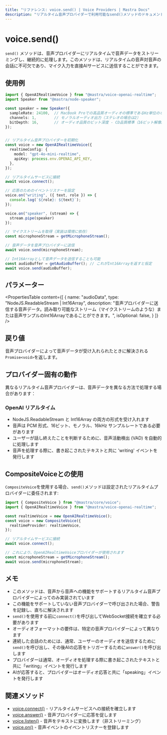 ```yaml
---
title: "リファレンス: voice.send() | Voice Providers | Mastra Docs"
description: "リアルタイム音声プロバイダーで利用可能なsend()メソッドのドキュメントで、音声データをストリーミングして継続的に処理します。"
---
```


# voice.send()

`send()` メソッドは、音声プロバイダーにリアルタイムで音声データをストリーミングし、継続的に処理します。このメソッドは、リアルタイムの音声対音声の会話に不可欠であり、マイク入力を直接AIサービスに送信することができます。

## 使用例

```typescript
import { OpenAIRealtimeVoice } from "@mastra/voice-openai-realtime";
import Speaker from "@mastra/node-speaker";

const speaker = new Speaker({
  sampleRate: 24100,  // MacBook Proでの高品質オーディオの標準であるHz単位のオーディオサンプルレート
  channels: 1,        // モノラルオーディオ出力（ステレオの場合は2）
  bitDepth: 16,       // オーディオ品質のビット深度 - CD品質標準（16ビット解像度）
});


// リアルタイム音声プロバイダーを初期化
const voice = new OpenAIRealtimeVoice({
  realtimeConfig: {
    model: "gpt-4o-mini-realtime",
    apiKey: process.env.OPENAI_API_KEY,
  },
});

// リアルタイムサービスに接続
await voice.connect();

// 応答のためのイベントリスナーを設定
voice.on("writing", ({ text, role }) => {
  console.log(`${role}: ${text}`);
});

voice.on("speaker", (stream) => {
  stream.pipe(speaker)
});

// マイクストリームを取得（実装は環境に依存）
const microphoneStream = getMicrophoneStream();

// 音声データを音声プロバイダーに送信
await voice.send(microphoneStream);

// Int16Arrayとして音声データを送信することも可能
const audioBuffer = getAudioBuffer(); // これがInt16Arrayを返すと仮定
await voice.send(audioBuffer);
```

## パラメーター

<PropertiesTable
  content={[
    {
      name: "audioData",
      type: "NodeJS.ReadableStream | Int16Array",
      description: "音声プロバイダーに送信する音声データ。読み取り可能なストリーム（マイクストリームのような）または音声サンプルのInt16Arrayであることができます。",
      isOptional: false,
    }
  ]}
/>

## 戻り値

音声プロバイダーによって音声データが受け入れられたときに解決される`Promise<void>`を返します。

## プロバイダー固有の動作

異なるリアルタイム音声プロバイダーは、音声データを異なる方法で処理する場合があります：

### OpenAI リアルタイム

- NodeJS.ReadableStream と Int16Array の両方の形式を受け入れます
- 音声は PCM 形式、16ビット、モノラル、16kHz サンプルレートである必要があります
- ユーザーが話し終えたことを判断するために、音声活動検出 (VAD) を自動的に処理します
- 音声を処理する際に、書き起こされたテキストと共に 'writing' イベントを発行します

## CompositeVoiceとの使用

`CompositeVoice`を使用する場合、`send()`メソッドは設定されたリアルタイムプロバイダーに委任されます:

```typescript
import { CompositeVoice } from "@mastra/core/voice";
import { OpenAIRealtimeVoice } from "@mastra/voice-openai-realtime";

const realtimeVoice = new OpenAIRealtimeVoice();
const voice = new CompositeVoice({
  realtimeProvider: realtimeVoice,
});

// リアルタイムサービスに接続
await voice.connect();

// これにより、OpenAIRealtimeVoiceプロバイダーが使用されます
const microphoneStream = getMicrophoneStream();
await voice.send(microphoneStream);
```

## メモ

- このメソッドは、音声から音声への機能をサポートするリアルタイム音声プロバイダーによってのみ実装されています
- この機能をサポートしていない音声プロバイダーで呼び出された場合、警告を記録し、直ちに解決されます
- `send()`を使用する前に`connect()`を呼び出してWebSocket接続を確立する必要があります
- オーディオフォーマットの要件は、特定の音声プロバイダーによって異なります
- 連続した会話のためには、通常、ユーザーのオーディオを送信するために`send()`を呼び出し、その後AIの応答をトリガーするために`answer()`を呼び出します
- プロバイダーは通常、オーディオを処理する際に書き起こされたテキストと共に「writing」イベントを発行します
- AIが応答すると、プロバイダーはオーディオ応答と共に「speaking」イベントを発行します

## 関連メソッド

- [voice.connect()](./voice.connect) - リアルタイムサービスへの接続を確立します
- [voice.answer()](./voice.answer) - 音声プロバイダーに応答を促します
- [voice.listen()](./voice.listen) - 音声をテキストに変換します（非ストリーミング）
- [voice.on()](./voice.on) - 音声イベントのイベントリスナーを登録します
